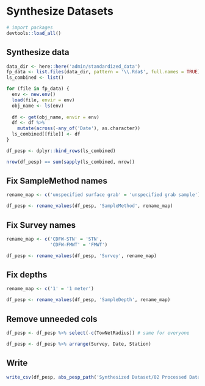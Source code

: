 # Synthesize Datasets

```r
# import packages
devtools::load_all()
```

## Synthesize data
```r
data_dir <- here::here('admin/standardized_data')
fp_data <- list.files(data_dir, pattern = '\\.Rda$', full.names = TRUE)
ls_combined <- list()

for (file in fp_data) {
  env <- new.env()
  load(file, envir = env)
  obj_name <- ls(env)
  
  df <- get(obj_name, envir = env)
  df <- df %>%
    mutate(across(-any_of('Date'), as.character))
  ls_combined[[file]] <- df
}

df_pesp <- dplyr::bind_rows(ls_combined)

nrow(df_pesp) == sum(sapply(ls_combined, nrow))
```

## Fix SampleMethod names
```r
rename_map <- c('unspecified surface grab' = 'unspecified grab sample')

df_pesp <- rename_values(df_pesp, 'SampleMethod', rename_map)
```

## Fix Survey names
```r
rename_map <- c('CDFW-STN' = 'STN',
                'CDFW-FMWT' = 'FMWT')

df_pesp <- rename_values(df_pesp, 'Survey', rename_map)
```

## Fix depths
```r
rename_map <- c('1' = '1 meter')

df_pesp <- rename_values(df_pesp, 'SampleDepth', rename_map)
```

## Remove unneeded cols
```r
df_pesp <- df_pesp %>% select(-c(TowNetRadius)) # same for everyone
```

```r
df_pesp <- df_pesp %>% arrange(Survey, Date, Station)
```

## Write
```r
write_csv(df_pesp, abs_pesp_path('Synthesized Dataset/02 Processed Data/PESP_dataset.csv'))
```